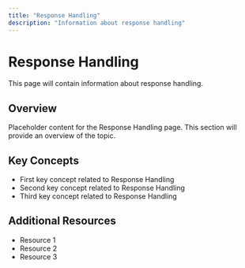 ```yaml
---
title: "Response Handling"
description: "Information about response handling"
---
```


# Response Handling

This page will contain information about response handling.

## Overview

Placeholder content for the Response Handling page. This section will provide an overview of the topic.

## Key Concepts

- First key concept related to Response Handling
- Second key concept related to Response Handling
- Third key concept related to Response Handling

## Additional Resources

- Resource 1
- Resource 2
- Resource 3
